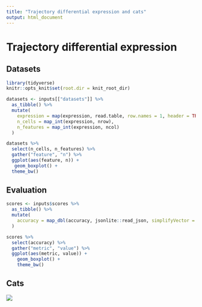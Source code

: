 ```yaml
---
title: "Trajectory differential expression and cats"
output: html_document
---
```


# Trajectory differential expression {.tabset}

## Datasets
```r
library(tidyverse)
knitr::opts_knit$set(root.dir = knit_root_dir)
```

```r
datasets <- inputs[["datasets"]] %>% 
  as_tibble() %>% 
  mutate(
    expression = map(expression, read.table, row.names = 1, header = TRUE, sep = ","),
    n_cells = map_int(expression, nrow),
    n_features = map_int(expression, ncol)
  )
```

```r
datasets %>% 
  select(n_cells, n_features) %>% 
  gather("feature", "n") %>% 
  ggplot(aes(feature, n)) +
   geom_boxplot() +
  theme_bw()
```

## Evaluation

```r
scores <- inputs$scores %>% 
  as_tibble() %>% 
  mutate(
    accuracy = map_dbl(accuracy, jsonlite::read_json, simplifyVector = TRUE)
  )

scores %>% 
  select(accuracy) %>% 
  gather("metric", "value") %>% 
  ggplot(aes(metric, value)) +
    geom_boxplot() +
    theme_bw()
```

## Cats 

![](https://images.pexels.com/photos/104827/cat-pet-animal-domestic-104827.jpeg?auto=compress&cs=tinysrgb&h=350)

